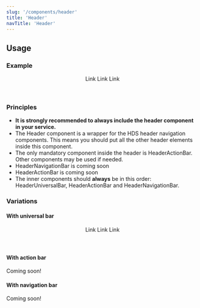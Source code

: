 ```yaml
---
slug: '/components/header'
title: 'Header'
navTitle: 'Header'
---
```




## Usage

### Example

<PlaygroundPreview>
  <Header>
    <HeaderUniversalBar primaryLinkHref="#" primaryLinkText="Helsingin kaupunki">
      <NavigationLink href="#">Link</NavigationLink>
      <NavigationLink href="#">Link</NavigationLink>
      <NavigationLink href="#">Link</NavigationLink>
    </HeaderUniversalBar>
  </Header>
</PlaygroundPreview>

### Principles

- **It is strongly recommended to always include the header component in your service.**
- The Header component is a wrapper for the HDS header navigation components. This means you should put all the other header elements inside this component.
- The only mandatory component inside the header is HeaderActionBar. Other components may be used if needed.
- HeaderNavigationBar is coming soon
- HeaderActionBar is coming soon
- The inner components should **always** be in this order: HeaderUniversalBar, HeaderActionBar and HeaderNavigationBar.

### Variations

#### With universal bar

<PlaygroundPreview>
  <Header>
    <HeaderUniversalBar primaryLinkHref="#" primaryLinkText="Helsingin kaupunki">
      <NavigationLink href="#">Link</NavigationLink>
      <NavigationLink href="#">Link</NavigationLink>
      <NavigationLink href="#">Link</NavigationLink>
    </HeaderUniversalBar>
  </Header>
</PlaygroundPreview>

#### With action bar

Coming soon!

#### With navigation bar

Coming soon!
